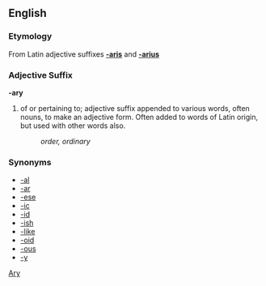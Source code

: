 ==English==
===Etymology===
From Latin adjective suffixes '''[[-aris]]''' and '''[[-arius]]'''

===Adjective Suffix===
'''-ary'''

# of or pertaining to; adjective suffix appended to various words, often nouns, to make an adjective form.  Often added to words of Latin origin, but used with other words also.
#: ''order, ordinary''

===Synonyms===
*[[-al]]
*[[-ar]]
*[[-ese]]
*[[-ic]]
*[[-id]]
*[[-ish]]
*[[-like]]
*[[-oid]]
*[[-ous]]
*[[-y]]

[[Category:English suffixes|Ary]]